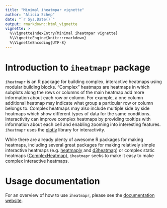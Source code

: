 ```yaml
---
title: "Minimal iheatmpar vignette"
author: "Alicia Schep"
date: "`r Sys.Date()`"
output: rmarkdown::html_vignette
vignette: >
  %\VignetteIndexEntry{Minimal iheatmpar vignette}
  %\VignetteEngine{knitr::rmarkdown}
  %\VignetteEncoding{UTF-8}
---
```


# Introduction to `iheatmapr` package

`iheatmapr` is an R package for building complex, interactive heatmaps using modular building blocks. "Complex" heatmaps are heatmaps in which subplots along the rows or columns of the main heatmap add more information about each row or column. For example, a one column additional heatmap may indicate what group a particular row or column belongs to. Complex heatmaps may also include multiple side by side heatmaps which show different types of data for the same conditions. Interactivity can improve complex heatmaps by providing tooltips with information about each cell and enabling zooming into interesting features. `iheatmapr` uses the [plotly](https://plotly.com) library for interactivity. 

While there are already plenty of awesome R packages for making heatmaps, including several great packages for making relatively simple interactive heatmaps (e.g. [heatmaply](https://github.com/talgalili/heatmaply) and [d3heatmap](https://github.com/talgalili/d3heatmap)) or complex static heatmaps ([ComplexHeatmap](https://github.com/jokergoo/ComplexHeatmap)), `iheatmapr` seeks to make it easy to make complex interactive heatmaps. 

# Usage documentation

For an overview of how to use `iheatmapr`, please see the [documentation website](https://docs.ropensci.org/iheatmapr/).